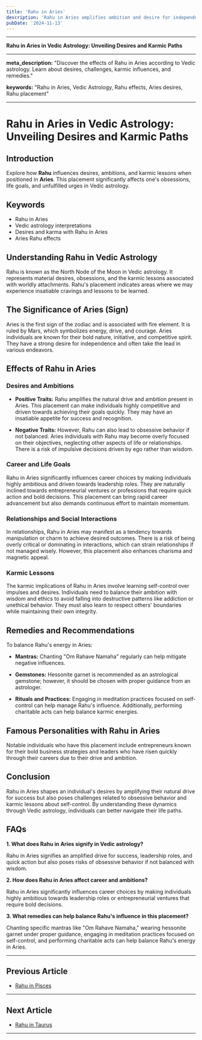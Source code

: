 ```yaml
---
title: 'Rahu in Aries'
description: 'Rahu in Aries amplifies ambition and desire for independence. Individuals are energetic, pioneering, and may pursue goals with relentless determination but need to be cautious of impulsiveness.'
pubDate: '2024-11-13'
---
```


---

**Rahu in Aries in Vedic Astrology: Unveiling Desires and Karmic Paths**

---

**meta_description:** "Discover the effects of Rahu in Aries according to Vedic astrology. Learn about desires, challenges, karmic influences, and remedies."

**keywords:** "Rahu in Aries, Vedic Astrology, Rahu effects, Aries desires, Rahu placement"

---

# Rahu in Aries in Vedic Astrology: Unveiling Desires and Karmic Paths

## Introduction

Explore how **Rahu** influences desires, ambitions, and karmic lessons when positioned in **Aries**. This placement significantly affects one's obsessions, life goals, and unfulfilled urges in Vedic astrology.

## Keywords

- Rahu in Aries
- Vedic astrology interpretations
- Desires and karma with Rahu in Aries
- Aries Rahu effects

## Understanding Rahu in Vedic Astrology

Rahu is known as the North Node of the Moon in Vedic astrology. It represents material desires, obsessions, and the karmic lessons associated with worldly attachments. Rahu's placement indicates areas where we may experience insatiable cravings and lessons to be learned.

## The Significance of Aries (Sign)

Aries is the first sign of the zodiac and is associated with fire element. It is ruled by Mars, which symbolizes energy, drive, and courage. Aries individuals are known for their bold nature, initiative, and competitive spirit. They have a strong desire for independence and often take the lead in various endeavors.

## Effects of Rahu in Aries

### Desires and Ambitions

- **Positive Traits:** Rahu amplifies the natural drive and ambition present in Aries. This placement can make individuals highly competitive and driven towards achieving their goals quickly. They may have an insatiable appetite for success and recognition.
  
- **Negative Traits:** However, Rahu can also lead to obsessive behavior if not balanced. Aries individuals with Rahu may become overly focused on their objectives, neglecting other aspects of life or relationships. There is a risk of impulsive decisions driven by ego rather than wisdom.

### Career and Life Goals

Rahu in Aries significantly influences career choices by making individuals highly ambitious and driven towards leadership roles. They are naturally inclined towards entrepreneurial ventures or professions that require quick action and bold decisions. This placement can bring rapid career advancement but also demands continuous effort to maintain momentum.

### Relationships and Social Interactions

In relationships, Rahu in Aries may manifest as a tendency towards manipulation or charm to achieve desired outcomes. There is a risk of being overly critical or dominating in interactions, which can strain relationships if not managed wisely. However, this placement also enhances charisma and magnetic appeal.

### Karmic Lessons

The karmic implications of Rahu in Aries involve learning self-control over impulses and desires. Individuals need to balance their ambition with wisdom and ethics to avoid falling into destructive patterns like addiction or unethical behavior. They must also learn to respect others' boundaries while maintaining their own integrity.

## Remedies and Recommendations

To balance Rahu's energy in Aries:

- **Mantras:** Chanting "Om Rahave Namaha" regularly can help mitigate negative influences.
  
- **Gemstones:** Hessonite garnet is recommended as an astrological gemstone; however, it should be chosen with proper guidance from an astrologer.
  
- **Rituals and Practices:** Engaging in meditation practices focused on self-control can help manage Rahu's influence. Additionally, performing charitable acts can help balance karmic energies.

## Famous Personalities with Rahu in Aries

Notable individuals who have this placement include entrepreneurs known for their bold business strategies and leaders who have risen quickly through their careers due to their drive and ambition.

## Conclusion

Rahu in Aries shapes an individual's desires by amplifying their natural drive for success but also poses challenges related to obsessive behavior and karmic lessons about self-control. By understanding these dynamics through Vedic astrology, individuals can better navigate their life paths.

## FAQs

**1. What does Rahu in Aries signify in Vedic astrology?**

Rahu in Aries signifies an amplified drive for success, leadership roles, and quick action but also poses risks of obsessive behavior if not balanced with wisdom.

**2. How does Rahu in Aries affect career and ambitions?**

Rahu in Aries significantly influences career choices by making individuals highly ambitious towards leadership roles or entrepreneurial ventures that require bold decisions.

**3. What remedies can help balance Rahu's influence in this placement?**

Chanting specific mantras like "Om Rahave Namaha," wearing hessonite garnet under proper guidance, engaging in meditation practices focused on self-control, and performing charitable acts can help balance Rahu's energy in Aries.

---

## Previous Article
- [Rahu in Pisces](/blogs-md/0808_Rahu_in_Rashi/080812_Rahu_in_Pisces.mdx)

---

## Next Article
- [Rahu in Taurus](/blogs-md/0808_Rahu_in_Rashi/080802_Rahu_in_Taurus.mdx)

---
